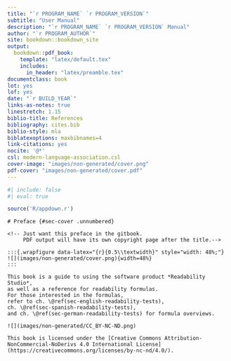 ```yaml
--- 
title: "`r PROGRAM_NAME` `r PROGRAM_VERSION`"
subtitle: "User Manual"
description: "`r PROGRAM_NAME` `r PROGRAM_VERSION` Manual"
author: "`r PROGRAM_AUTHOR`"
site: bookdown::bookdown_site
output:
  bookdown::pdf_book:
    template: "latex/default.tex"
    includes:
      in_header: "latex/preamble.tex"
documentclass: book
lot: yes
lof: yes
date: "`r BUILD_YEAR`"
links-as-notes: true
linestretch: 1.15
biblio-title: References
bibliography: cites.bib
biblio-style: mla
biblatexoptions: maxbibnames=4
link-citations: yes
nocite: '@*'
csl: modern-language-association.csl
cover-image: "images/non-generated/cover.png"
pdf-cover: "images/non-generated/cover.pdf"
---
```


```r
#| include: false
#| eval: true

source('R/appdown.r')
```

```asis
# Preface {#sec-cover .unnumbered}

<!-- Just want this preface in the gitbook.
     PDF output will have its own copyright page after the title.-->

:::{.wrapfigure data-latex="{r}{0.5\\textwidth}" style="width: 48%;"}
![](images/non-generated/cover.png){width=48%}
:::

This book is a guide to using the software product *Readability Studio*,
as well as a reference for readability formulas.
For those interested in the formulas,
refer to ch. \@ref(sec-english-readability-tests),
ch. \@ref(sec-spanish-readability-tests),
and ch. \@ref(sec-german-readability-tests) for formula overviews.

![](images/non-generated/CC_BY-NC-ND.png)

This book is licensed under the [Creative Commons Attribution-NonCommercial-NoDerivs 4.0 International License](https://creativecommons.org/licenses/by-nc-nd/4.0/).
```
